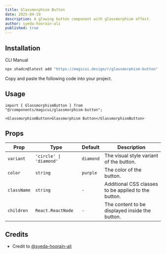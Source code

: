 ```yaml
---
title: Glassmorphism Button
date: 2025-04-19
description: A glowing button component with glassmorphism effect.
author: syeda-hoorain-ali
published: true
---
```


<ComponentPreview name="glassmorphism-button-demo" />

## Installation

<Tabs defaultValue="cli">

<TabsList>
  <TabsTrigger value="cli">CLI</TabsTrigger>
  <TabsTrigger value="manual">Manual</TabsTrigger>
</TabsList>
<TabsContent value="cli">

```bash
npx shadcn@latest add "https://magicui.design/r/glassmorphism-button"
```

</TabsContent>

<TabsContent value="manual">

<Steps>

<Step>Copy and paste the following code into your project.</Step>

<ComponentSource name="glassmorphism-button" />

</Steps>

</TabsContent>

</Tabs>

## Usage

```tsx
import { GlassmorphismButton } from "@/components/magicui/glassmorphism-button";
```

```tsx
<GlassmorphismButton>Glassmorphism Button</GlassmorphismButton>
```

## Props

| Prop        | Type                    | Default   | Description                                         |
| ----------- | ----------------------- | --------- | --------------------------------------------------- |
| `variant`   | `'circle' \| 'diamond'` | `diamond` | The visual style variant of the button.             |
| `color`     | `string`                | `purple`  | The color of the button.                            |
| `className` | `string`                | `-`       | Additional CSS classes to be applied to the button. |
| `children`  | `React.ReactNode`       | `-`       | The content to be displayed inside the button.      |

## Credits

- Credit to [@syeda-hoorain-ali](https://github.com/syeda-hoorain-ali)
